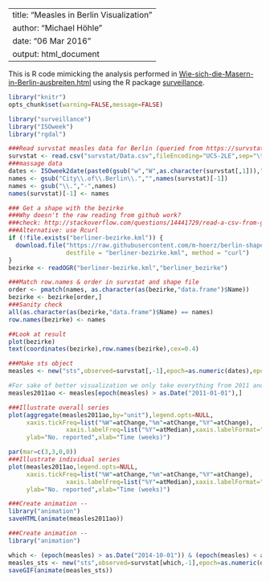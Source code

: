 
---
title: "Measles in Berlin Visualization"
author: "Michael Höhle"
date: "06 Mar 2016"
output: html_document
---

This is R code mimicking the analysis performed in [Wie-sich-die-Masern-in-Berlin-ausbreiten.html](http://www.morgenpost.de/berlin/article137810495/Wie-sich-die-Masern-in-Berlin-ausbreiten.html)
using the R package [surveillance](https://surveillance.r-forge.r-project.org).


```r
library("knitr")
opts_chunk$set(warning=FALSE,message=FALSE)
```
```r
library("surveillance")
library("ISOweek")
library("rgdal")

###Read survstat measles data for Berlin (queried from https://survstat.rki.de/)
survstat <- read.csv("survstat/Data.csv",fileEncoding="UCS-2LE",sep="\t")
###massage data
dates <- ISOweek2date(paste0(gsub("w","W",as.character(survstat[,1])),"-1"))
names <- gsub("City\\.of\\.Berlin\\.","",names(survstat)[-1])
names <- gsub("\\.","-",names)
names(survstat)[-1] <- names

### Get a shape with the bezirke
###Why doesn't the raw reading from github work?
###check: http://stackoverflow.com/questions/14441729/read-a-csv-from-github-into-r
###Alternative: use Rcurl
if (!file.exists("berliner-bezirke.kml")) {
  download.file("https://raw.githubusercontent.com/m-hoerz/berlin-shapes/master/berliner-bezirke.kml",
                destfile = "berliner-bezirke.kml", method = "curl")
}
bezirke <- readOGR("berliner-bezirke.kml","berliner_bezirke")

###Match row.names & order in survstat and shape file
order <- pmatch(names, as.character(as(bezirke,"data.frame")$Name))
bezirke <- bezirke[order,]
###Sanity check
all(as.character(as(bezirke,"data.frame")$Name) == names)
row.names(bezirke) <- names

##Look at result
plot(bezirke)
text(coordinates(bezirke),row.names(bezirke),cex=0.4)
```

```r
###Make sts object
measles <- new("sts",observed=survstat[,-1],epoch=as.numeric(dates),epochAsDate=TRUE,map=bezirke)

#For sake of better visualization we only take everything from 2011 and onwards
measles2011ao <- measles[epoch(measles) > as.Date("2011-01-01"),]

###Illustrate overall series
plot(aggregate(measles2011ao,by="unit"),legend.opts=NULL,
     xaxis.tickFreq=list("%W"=atChange,"%m"=atChange,"%Y"=atChange),
                xaxis.labelFreq=list("%Y"=atMedian),xaxis.labelFormat="%Y",
     ylab="No. reported",xlab="Time (weeks)")
```

```r
par(mar=c(3,3,0,0))
###Illustrate individual series
plot(measles2011ao,legend.opts=NULL,
     xaxis.tickFreq=list("%W"=atChange,"%m"=atChange,"%Y"=atChange),
                xaxis.labelFreq=list("%Y"=atMedian),xaxis.labelFormat="%Y",
     ylab="No. reported",xlab="Time (weeks)")

```

```r
###Create animation --
library("animation")
saveHTML(animate(measles2011ao))
```

```r
###Create animation --
library("animation")

which <- (epoch(measles) > as.Date("2014-10-01")) & (epoch(measles) < as.Date("2015-10-01"))
measles_sts <- new("sts",observed=survstat[which,-1],epoch=as.numeric(dates[which]),map=bezirke, epochAsDate=TRUE)
saveGIF(animate(measles_sts))
```
